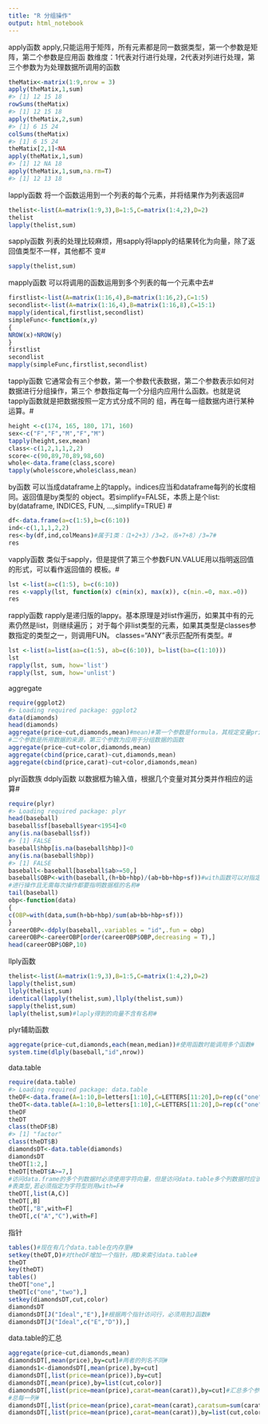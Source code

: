 ---
title: "R 分组操作"
output: html_notebook
---

apply函数
apply,只能运用于矩阵，所有元素都是同一数据类型，第一个参数是矩阵，第二个参数是应用函
数维度：1代表对行进行处理，2代表对列进行处理，第三个参数为为处理数据所调用的函数
```{r}
theMatix<-matrix(1:9,nrow = 3)
apply(theMatix,1,sum)
#> [1] 12 15 18
rowSums(theMatix)
#> [1] 12 15 18
apply(theMatix,2,sum)
#> [1] 6 15 24
colSums(theMatix)
#> [1] 6 15 24
theMatix[2,1]<NA
apply(theMatix,1,sum)
#> [1] 12 NA 18
apply(theMatix,1,sum,na.rm=T)
#> [1] 12 13 18
```

lapply函数
将一个函数运用到一个列表的每个元素，并将结果作为列表返回#
```{r}
thelist<-list(A=matrix(1:9,3),B=1:5,C=matrix(1:4,2),D=2)
thelist
lapply(thelist,sum)
```

sapply函数
列表的处理比较麻烦，用sapply将lapply的结果转化为向量，除了返回值类型不一样，其他都不
变#

```{r}
sapply(thelist,sum)
```
mapply函数
可以将调用的函数运用到多个列表的每一个元素中去#
```{r}
firstlist<-list(A=matrix(1:16,4),B=matrix(1:16,2),C=1:5)
secondlist<-list(A=matrix(1:16,4),B=matrix(1:16,8),C=15:1)
mapply(identical,firstlist,secondlist)
simpleFunc<-function(x,y)
{
NROW(x)+NROW(y)
}
firstlist
secondlist
mapply(simpleFunc,firstlist,secondlist)
```

tapply函数
它通常会有三个参数，第一个参数代表数据，第二个参数表示如何对数据进行分组操作，第三个
参数指定每一个分组内应用什么函数。也就是说tapply函数就是把数据按照一定方式分成不同的
组，再在每一组数据内进行某种运算。#
```{r}
height <-c(174, 165, 180, 171, 160)
sex<-c("F","F","M","F","M")
tapply(height,sex,mean)
class<-c(1,2,1,1,2,2)
score<-c(90,89,70,89,98,60)
whole<-data.frame(class,score)
tapply(whole$score,whole$class,mean)
```

by函数
可以当成dataframe上的tapply。indices应当和dataframe每列的长度相同。返回值是by类型的
object。若simplify=FALSE，本质上是个list: by(dataframe, INDICES, FUN, …,simplify=TRUE)
#


```{r}
df<-data.frame(a=c(1:5),b=c(6:10))
ind<-c(1,1,1,2,2)
res<-by(df,ind,colMeans)#属于1类：（1+2+3）/3=2，（6+7+8）/3=7#
res
```


vapply函数
类似于sapply，但是提供了第三个参数FUN.VALUE用以指明返回值的形式，可以看作返回值的
模板。#
```{r}
lst <-list(a=c(1:5), b=c(6:10))
res <-vapply(lst, function(x) c(min(x), max(x)), c(min.=0, max.=0))
res
```

rapply函数
rapply是递归版的lappy。基本原理是对list作遍历，如果其中有的元素仍然是list，则继续遍历；
对于每个非list类型的元素，如果其类型是classes参数指定的类型之一，则调用FUN。
classes=“ANY”表示匹配所有类型。#
```{r}
lst <-list(a=list(aa=c(1:5), ab=c(6:10)), b=list(ba=c(1:10)))
lst
rapply(lst, sum, how='list')
rapply(lst, sum, how='unlist')
```

aggregate
```{r}
require(ggplot2)
#> Loading required package: ggplot2
data(diamonds)
head(diamonds)
aggregate(price~cut,diamonds,mean)#mean)#第一个参数是formula，其规定变量price按照cut类别分组面第
#二个参数是所用数据的来源，第三个参数为应用于分组数据的函数
aggregate(price~cut+color,diamonds,mean)
aggregate(cbind(price,carat)~cut,diamonds,mean)
aggregate(cbind(price,carat)~cut+color,diamonds,mean)
```


plyr函数族
 ddply函数
以数据框为输入值，根据几个变量对其分类并作相应的运算#

```{r}
require(plyr)
#> Loading required package: plyr
head(baseball)
baseball$sf[baseball$year<1954]<0
any(is.na(baseball$sf))
#> [1] FALSE
baseball$hbp[is.na(baseball$hbp)]<0
any(is.na(baseball$hbp))
#> [1] FALSE
baseball<-baseball[baseball$ab>=50,]
baseball$OBP<-with(baseball,(h+bb+hbp)/(ab+bb+hbp+sf))#with函数可以对指定的一个数据框的列
#进行操作且无需每次操作都要指明数据框的名称#
tail(baseball)
obp<-function(data)
{
c(OBP=with(data,sum(h+bb+hbp)/sum(ab+bb+hbp+sf)))
}
careerOBP<-ddply(baseball,.variables = "id",.fun = obp)
careerOBP<-careerOBP[order(careerOBP$OBP,decreasing = T),]
head(careerOBP$OBP,10)
```


llply函数
```{r}
thelist<-list(A=matrix(1:9,3),B=1:5,C=matrix(1:4,2),D=2)
lapply(thelist,sum)
llply(thelist,sum)
identical(lapply(thelist,sum),llply(thelist,sum))
sapply(thelist,sum)
laply(thelist,sum)#laply得到的向量不含有名称#
```


plyr辅助函数
```{r}
aggregate(price~cut,diamonds,each(mean,median))#使用函数时能调用多个函数#
system.time(dlply(baseball,"id",nrow))
```


data.table
```{r}
require(data.table)
#> Loading required package: data.table
theDF<-data.frame(A=1:10,B=letters[1:10],C=LETTERS[11:20],D=rep(c("one","two","three"),length.out=10))
theDT<-data.table(A=1:10,B=letters[1:10],C=LETTERS[11:20],D=rep(c("one","two","three"),length.out=10))
theDF
theDT
class(theDF$B)
#> [1] "factor"
class(theDT$B)
diamondsDT<-data.table(diamonds)
diamondsDT
theDT[1:2,]
theDT[theDT$A>=7,]
#访问data.frame的多个列数据时必须使用字符向量，但是访问data.table多个列数据时应该制定列名为列
#表类型,若必须指定为字符型则用with=F#
theDT[,list(A,C)]
theDT[,B]
theDT[,"B",with=F]
theDT[,c("A","C"),with=F]
```



指针
```{r}
tables()#现在有几个data.table在内存里#
setkey(theDT,D)#对theDF增加一个指针，用D来索引data.table#
theDT
key(theDT)
tables()
theDT["one",]
theDT[c("one","two"),]
setkey(diamondsDT,cut,color)
diamondsDT
diamondsDT[J("Ideal","E"),]#根据两个指针访问行，必须用到J函数#
diamondsDT[J("Ideal",c("E","D")),]
```

data.table的汇总
```{r}

aggregate(price~cut,diamonds,mean)
diamondsDT[,mean(price),by=cut]#两者的列名不同#
diamonds1<-diamondsDT[,mean(price),by=cut]
diamondsDT[,list(price=mean(price)),by=cut]
diamondsDT[,mean(price),by=list(cut,color)]
diamondsDT[,list(price=mean(price),carat=mean(carat)),by=cut]#汇总多个参数，按不同标准汇
#总每一列#
diamondsDT[,list(price=mean(price),carat=mean(carat),caratsum=sum(carat)),by=cut]
diamondsDT[,list(price=mean(price),carat=mean(carat)),by=list(cut,color)]
```

